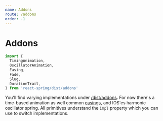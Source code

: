 ```yaml
---
name: Addons
route: /addons
order: -1
---
```


# Addons

```jsx
import {
  TimingAnimation,
  OscillatorAnimation,
  Easing,
  Fade,
  Slug,
  DurationTrail,
} from 'react-spring/dist/addons'
```

You'll find varying implementations under [/dist/addons](https://github.com/drcmda/react-spring/tree/master/src/addons). For now there's a time-based animation as well common [easings](https://github.com/drcmda/react-spring/blob/master/src/addons/Easing.js), and IOS'es harmonic oscillator spring. All primitives understand the `impl` property which you can use to switch implementations.
